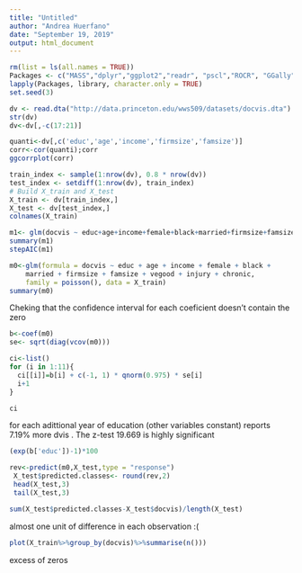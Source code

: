 ---
title: "Untitled"
author: "Andrea Huerfano"
date: "September 19, 2019"
output: html_document
---

```{r, warning=FALSE, message=FALSE, results=FALSE}
rm(list = ls(all.names = TRUE))
Packages <- c("MASS","dplyr","ggplot2","readr", "pscl","ROCR", "GGally", "foreign") 
lapply(Packages, library, character.only = TRUE)
set.seed(3)
```
```{r}
dv <- read.dta("http://data.princeton.edu/wws509/datasets/docvis.dta")
str(dv)
dv<-dv[,-c(17:21)]
```

```{r}
quanti<-dv[,c('educ','age','income','firmsize','famsize')]
corr<-cor(quanti);corr
ggcorrplot(corr)
```

```{r}

train_index <- sample(1:nrow(dv), 0.8 * nrow(dv))
test_index <- setdiff(1:nrow(dv), train_index)
# Build X_train and X_test
X_train <- dv[train_index,]
X_test <- dv[test_index,]
colnames(X_train)
```

```{r}
m1<- glm(docvis ~ educ+age+income+female+black+married+firmsize+famsize+msa+vegood+injury+chronic,	data = X_train, family = poisson())
summary(m1)
stepAIC(m1)
```

```{r}
m0<-glm(formula = docvis ~ educ + age + income + female + black + 
    married + firmsize + famsize + vegood + injury + chronic, 
    family = poisson(), data = X_train)
summary(m0)
```
Cheking that the confidence interval for each coeficient doesn't contain the zero

```{r}
b<-coef(m0)
se<- sqrt(diag(vcov(m0)))

ci<-list()
for (i in 1:11){
  ci[[i]]=b[i] + c(-1, 1) * qnorm(0.975) * se[i]
  i+1
}

ci
```
for each adittional year of education (other variables constant)  reports 7.19% more dvis . The z-test 19.669 is highly significant
```{r}
(exp(b['educ'])-1)*100
```

```{r}
rev<-predict(m0,X_test,type = "response")
 X_test$predicted.classes<- round(rev,2)
 head(X_test,3)
 tail(X_test,3)
```
```{r}
sum(X_test$predicted.classes-X_test$docvis)/length(X_test)
```
almost one unit of difference in each observation :(


```{r}
plot(X_train%>%group_by(docvis)%>%summarise(n()))

```

excess of zeros





